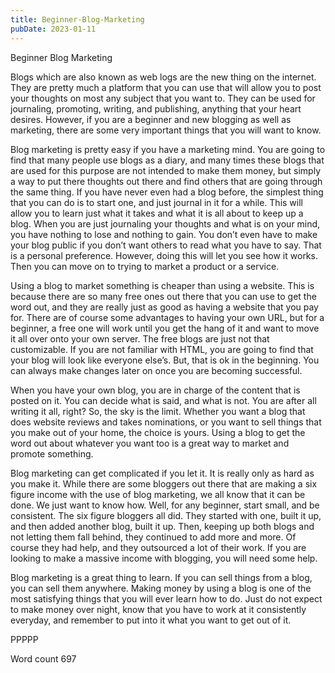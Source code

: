```yaml
---
title: Beginner-Blog-Marketing
pubDate: 2023-01-11
---
```


Beginner Blog Marketing

Blogs which are also known as web logs are the new thing on the internet. They are pretty much a platform that you can use that will allow you to post your thoughts on most any subject that you want to. They can be used for journaling, promoting, writing, and publishing, anything that your heart desires. However, if you are a beginner and new blogging as well as marketing, there are some very important things that you will want to know.

Blog marketing is pretty easy if you have a marketing mind. You are going to find that many people use blogs as a diary, and many times these blogs that are used for this purpose are not intended to make them money, but simply a way to put there thoughts out there and find others that are going through the same thing. If you have never even had a blog before, the simplest thing that you can do is to start one, and just journal in it for a while. This will allow you to learn just what it takes and what it is all about to keep up a blog. When you are just journaling your thoughts and what is on your mind, you have nothing to lose and nothing to gain. You don’t even have to make your blog public if you don’t want others to read what you have to say. That is a personal preference. However, doing this will let you see how it works. Then you can move on to trying to market a product or a service.

Using a blog to market something is cheaper than using a website. This is because there are so many free ones out there that you can use to get the word out, and they are really just as good as having a website that you pay for. There are of course some advantages to having your own URL, but for a beginner, a free one will work until you get the hang of it and want to move it all over onto your own server. The free blogs are just not that customizable. If you are not familiar with HTML, you are going to find that your blog will look like everyone else’s. But, that is ok in the beginning. You can always make changes later on once you are becoming successful. 

When you have your own blog, you are in charge of the content that is posted on it. You can decide what is said, and what is not. You are after all writing it all, right? So, the sky is the limit. Whether you want a blog that does website reviews and takes nominations, or you want to sell things that you make out of your home, the choice is yours. Using a blog to get the word out about whatever you want too is a great way to market and promote something.

Blog marketing can get complicated if you let it. It is really only as hard as you make it. While there are some bloggers out there that are making a six figure income with the use of blog marketing, we all know that it can be done. We just want to know how. Well, for any beginner, start small, and be consistent. The six figure bloggers all did. They started with one, built it up, and then added another blog, built it up. Then, keeping up both blogs and not letting them fall behind, they continued to add more and more. Of course they had help, and they outsourced a lot of their work. If you are looking to make a massive income with blogging, you will need some help.

Blog marketing is a great thing to learn. If you can sell things from a blog, you can sell them anywhere. Making money by using a blog is one of the most satisfying things that you will ever learn how to do. Just do not expect to make money over night, know that you have to work at it consistently everyday, and remember to put into it what you want to get out of it.

PPPPP

Word count 697